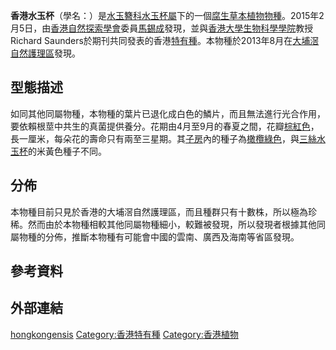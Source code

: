 {{distinguish|香港水玉簪}}{{Speciesbox
 | status = VU
 | status_ref = {{r|Mar 2016}}
 | taxon = Thismia hongkongensis
 | authority = [[馬錫成|S.S.Mar]] & R.M.K.Saunders, 2015{{r|Mar 2016}}
}}

'''香港水玉杯'''（學名：''{{lang|la|Thismia hongkongensis}}''）是[[水玉簪科|水玉簪科]][[水玉杯屬|水玉杯屬]]下的一個[[腐生植物|腐生]][[草本植物|草本植物]][[物種|物種]]{{r|Mar 2016}}。2015年2月5日，由[[香港自然探索學會|香港自然探索學會]]委員[[馬錫成|馬錫成]]發現，並與[[香港大學|香港大學]][[香港大學生物科學學院|生物科學學院]]教授Richard Saunders於{{link-en|PhytoKeys|PhytoKeys}}期刊共同發表的香港[[特有種|特有種]]{{r|apple20150215|phytokeys|Mar 2016}}。本物種於2013年8月在[[大埔滘自然護理區|大埔滘自然護理區]]發現{{r|apple20150215}}。

==型態描述==
如同其他同屬物種，本物種的葉片已退化成白色的鱗片，而且無法進行光合作用，要依賴根莖中共生的真菌提供養分{{r|Mar 2016}}。花期由4月至9月的春夏之間，花瓣[[棕紅色|棕紅色]]，長一厘米，每朵花的壽命只有兩至三星期{{r|Mar 2016}}。其[[子房|子房]]內的種子為[[橄欖綠色|橄欖綠色]]，與[[三絲水玉杯|三絲水玉杯]]的米黃色種子不同{{r|Mar 2016}}。

==分佈==
本物種目前只見於香港的大埔滘自然護理區，而且種群只有十數株，所以極為珍稀{{r|Mar 2016}}。然而由於本物種相較其他同屬物種細小，較難被發現，所以發現者根據其他同屬物種的分佈，推斷本物種有可能會中國的雲南、廣西及海南等省區發現{{r|Mar 2016}}。

==參考資料==
{{reflist|refs=
<ref name="apple20150215">{{cite news
 |url=http://hk.apple.nextmedia.com/news/art/20150215/19043126
 |title=大埔滘發現奇特花種 香港水玉杯 全球獨有
 |newspaper=[[蘋果日報_(香港)|蘋果日報 (香港)]]
 |date=2015-02-15 |access-date=2015-02-15 |language=zh-hant }}</ref>。
<ref name="Mar 2016">{{cite book
 |title=香港有趣植物2 |page=18-23
 |author=[[馬錫成|馬錫成]]|editor=[[洪家耀|洪家耀]]
 |publisher=[[香港自然探索學會|香港自然探索學會]] |edition=初版 |isbn=978-988-15468-8-3
 |date=2016-07 |access-date=2018-12-07 |language=zh-hant }}</ref>
<ref name="phytokeys">{{cite journal
 |url=https://phytokeys.pensoft.net/articles.php?id=4670
 |last1=Mar |first1=Shek Shing |authorlink1=馬錫成
 |last2=Saunders |first2=Richard
 |title=''Thismia hongkongensis'' (Thismiaceae): a new mycoheterotrophic species from Hong Kong, China, with observations on floral visitors and seed dispersal
 |journal=[[PhytoKeys|PhytoKeys]]
 |date=2015-02-04 |access-date=2015-02-15
 |doi=10.3897/phytokeys.46.8963 |language=en }}</ref>
}}

==外部連結==
{{Commonscat|Thismia hongkongensis}}
{{Taxonbar|from=Q19274354}}
[[Category:水玉杯屬|hongkongensis]]
[[Category:香港特有種|Category:香港特有種]]
[[Category:香港植物|Category:香港植物]]
{{Plant-stub}}